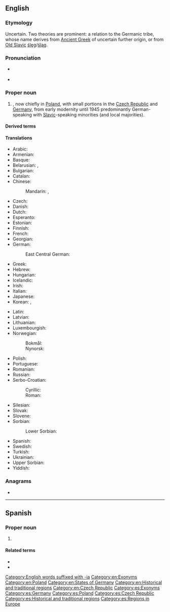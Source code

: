 {{also|silesia|Silésia}}
==English==
{{wikipedia}}

===Etymology===
Uncertain. Two theories are prominent: a relation to the Germanic {{w|Silingi}} tribe, whose name derives from [[Ancient Greek]] {{m|grc|Σιλίγγαι}} of uncertain further origin, or from [[Old Slavic]] [[ślęg]]/[[śląg]].

===Pronunciation===
* {{a|RP}} {{IPA|en|/saɪˈliːʃə/}}
* {{a|US}} {{IPA|en|/saɪˈliʒə/}}

===Proper noun===
{{en-proper noun}}

# {{place|en|region|in central|cont/Europe}}, now chiefly in [[Poland]], with small portions in the [[Czech Republic]] and [[Germany]], from early modernity until 1945 predominantly German-speaking with [[Slavic]]-speaking minorities (and local majorities).

====Derived terms====
{{der2|en
|Silesian
|sleazy
|sleaze
|Upper Silesia}}

====Translations====
{{trans-top|region}}
* Arabic: {{t|ar|سِيلِيزْيَا|f|tr=silīzyā}}
* Armenian: {{t|hy|Սիլեզիա}}
* Basque: {{t|eu|Silesia}}
* Belarusian: {{t|be|Сіле́зія|f|sc=Cyrl}}, {{t|be|Шлёнск|m|sc=Cyrl}}
* Bulgarian: {{t|bg|Силе́зия|f}}
* Catalan: {{t+|ca|Silèsia|f}}
* Chinese:
*: Mandarin: {{t+|cmn|西里西亞|sc=Hani}}, {{t+|cmn|西里西亚|tr=Xīlǐxīyà|sc=Hani}}
* Czech: {{t+|cs|Slezsko|n}}
* Danish: {{t|da|Schlesien}}
* Dutch: {{t+|nl|Silezië}}
* Esperanto: {{t|eo|Silezio}}
* Estonian: {{t|et|Sileesia}}
* Finnish: {{t+|fi|Sleesia}}
* French: {{t+|fr|Silésie|f}}
* Georgian: {{t|ka|სილეზია}}
* German: {{t+|de|Schlesien|n}}
*: East Central German: {{t|gmw-ecg|Schläsing|f}} {{q|Silesian}}
* Greek: {{t|el|Σιλεσία}}
* Hebrew: {{t|he|שלזיה|sc=Hebr}}
* Hungarian: {{t+|hu|Szilézia}}
* Icelandic: {{t|is|Slésía|f}}
* Irish: {{t|ga|Siléis|f|alt=an tSiléis}}
* Italian: {{t+|it|Slesia|f}}
* Japanese: {{t|ja|シレジア|tr=Shirejia|sc=Jpan}}
* Korean: {{t|ko|^슐롱스크}}, {{t|ko|^실레지아}}
{{trans-mid}}
* Latin: {{t+|la|Silesia|f}}
* Latvian: {{t|lv|Silēzija|f}}
* Lithuanian: {{t|lt|Silezija|f}}
* Luxembourgish: {{t|lb|Schlesien}}
* Norwegian:
*: Bokmål: {{t|nb|Schlesien|n}}
*: Nynorsk: {{t|nn|Schlesien|n}}
* Polish: {{t+|pl|Śląsk|m}}
* Portuguese: {{t|pt|Silésia|f}}
* Romanian: {{t|ro|Silezia|f}}
* Russian: {{t+|ru|Силе́зия|f}}
* Serbo-Croatian:
*: Cyrillic: {{t|sh|Шлеска}}
*: Roman: {{t+|sh|Šleska}}
* Silesian: {{t|szl|Ślůnsk}}
* Slovak: {{t|sk|Sliezsko|n}}
* Slovene: {{t|sl|Šlesija|f}}
* Sorbian:
*: Lower Sorbian: {{t|dsb|Šlazyńska|f}}
* Spanish: {{t|es|Silesia|f}}
* Swedish: {{t+|sv|Schlesien}}
* Turkish: {{t|tr|Silezya}}
* Ukrainian: {{t|uk|Сілезія}}
* Upper Sorbian: {{t|hsb|Šleska}}
* Yiddish: {{t|yi|שלעסינג|n}}
{{trans-bottom}}

===Anagrams===
* {{anagrams|en|a=aeiilss|liaises}}

[[Category:English words suffixed with -ia]]
[[Category:en:Exonyms]]
[[Category:en:Poland]]
[[Category:en:States of Germany‎]]
[[Category:en:Historical and traditional regions]]
[[Category:en:Czech Republic]]
----

==Spanish==
{{wikipedia|lang=es}}

===Proper noun===
{{es-proper noun|f}}

# {{l|en|Silesia}} {{gloss|region}}

====Related terms====
* {{l|es|silesio}}
* {{l|es|silesiano}}

[[Category:es:Exonyms]]
[[Category:es:Germany]]
[[Category:es:Poland]]
[[Category:es:Czech Republic]]
[[Category:es:Historical and traditional regions]]
[[Category:es:Regions in Europe]]